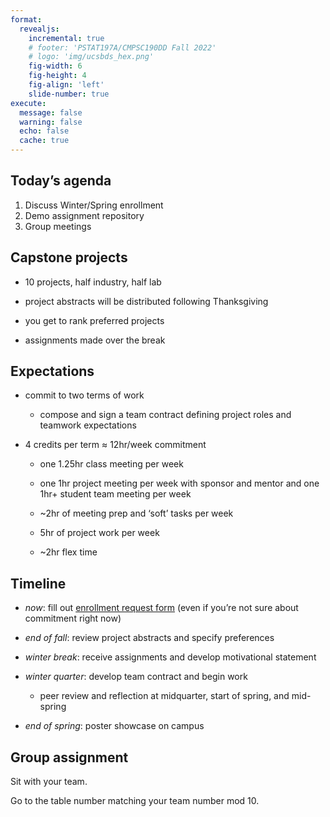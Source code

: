 ```yaml
---
format: 
  revealjs:
    incremental: true
    # footer: 'PSTAT197A/CMPSC190DD Fall 2022'
    # logo: 'img/ucsbds_hex.png'
    fig-width: 6
    fig-height: 4
    fig-align: 'left'
    slide-number: true
execute:
  message: false
  warning: false
  echo: false
  cache: true
---
```


## Today's agenda

1.  Discuss Winter/Spring enrollment
2.  Demo assignment repository
3.  Group meetings

## Capstone projects

-   10 projects, half industry, half lab

-   project abstracts will be distributed following Thanksgiving

-   you get to rank preferred projects

-   assignments made over the break

## Expectations

-   commit to two terms of work

    -   compose and sign a team contract defining project roles and teamwork expectations

-   4 credits per term $\approx$ 12hr/week commitment

    -   one 1.25hr class meeting per week

    -   one 1hr project meeting per week with sponsor and mentor and one 1hr+ student team meeting per week

    -   \~2hr of meeting prep and 'soft' tasks per week

    -   5hr of project work per week

    -   \~2hr flex time

## Timeline

-   *now*: fill out [enrollment request form](https://forms.gle/R8qF7pURsVC3p3226) (even if you're not sure about commitment right now)

-   *end of fall*: review project abstracts and specify preferences

-   *winter break*: receive assignments and develop motivational statement

-   *winter quarter*: develop team contract and begin work

    -   peer review and reflection at midquarter, start of spring, and mid-spring

-   *end of spring*: poster showcase on campus

## Group assignment

Sit with your team.

Go to the table number matching your team number mod 10.
